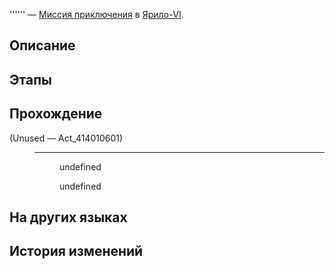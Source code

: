 {{Дополнить|Диалоги.}}
{{Миссия Инфобокс
|id              = 4140106
|Название        = 
|Изображение     = Миссия Освоения .png
|Тип             = Миссия приключения
|События         = 
|Глава           = 
|Условия         = Завершена [[Миссия приключения]] ''[[Победа! Межзвёздный праздник!]]''
|Персонажи       = Защитник приличия; Первопроходец
|СтартЛокация    = Старый испытательный полигон
|Мир             = Ярило-VI
|Локации         = Старый испытательный полигон
|Предыдущая      = Победа! Межзвёздный праздник!
|Следующая       = 
|Награды         = 
}}
'''''' — [[Миссия приключения]] в [[Ярило-VI]].

==Описание==
{{Описание|<!--официальное описание из Перекрёстка судеб-->}}

==Этапы==


==Прохождение==
{{Дополнить}}


;(Unused &mdash; Act_414010601)
:----
:<!--Unknown TalkSentence: 414060001-->
:<!--Unknown TalkSentence: 414060002-->
::{{Диалог|Стрелка}} undefined
::{{Диалог|Стрелка}} undefined
:<!--Unknown TalkSentence: 414060004-->
:<!--Unknown TalkSentence: 414060007-->
:<!--Unknown TalkSentence: 414060008-->
:<!--Unknown TalkSentence: 414060009-->
:<!--Unknown TalkSentence: 414060010-->
{{Диалог Конец}}

==На других языках==
{{На других языках
|en   = 
|zhs  = 
|zht  = 
|ja   = 
|ko   = 
|es   = 
|fr   = 
|ru   = 
|th   = 
|vi   = 
|de   = 
|id   = 
|pt   = 
}}

==История изменений==
{{История изменений|2.7}}
